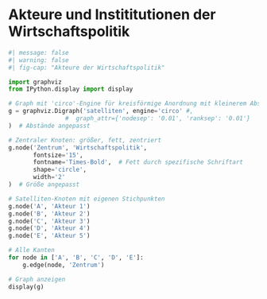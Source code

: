 # Akteure und Instititutionen der Wirtschaftspolitik

```python
#| message: false
#| warning: false
#| fig-cap: "Akteure der Wirtschaftspolitik"

import graphviz
from IPython.display import display

# Graph mit 'circo'-Engine für kreisförmige Anordnung mit kleinerem Abstand
g = graphviz.Digraph('satelliten', engine='circo' #,
                #  graph_attr={'nodesep': '0.01', 'ranksep': '0.01'}
)  # Abstände angepasst

# Zentraler Knoten: größer, fett, zentriert
g.node('Zentrum', 'Wirtschaftspolitik',
       fontsize='15',
       fontname='Times-Bold',  # Fett durch spezifische Schriftart
       shape='circle',
       width='2'
)  # Größe angepasst

# Satelliten-Knoten mit eigenen Stichpunkten
g.node('A', 'Akteur 1')
g.node('B', 'Akteur 2')
g.node('C', 'Akteur 3')
g.node('D', 'Akteur 4')
g.node('E', 'Akteur 5')

# Alle Kanten 
for node in ['A', 'B', 'C', 'D', 'E']:
    g.edge(node, 'Zentrum')

# Graph anzeigen
display(g)
```

